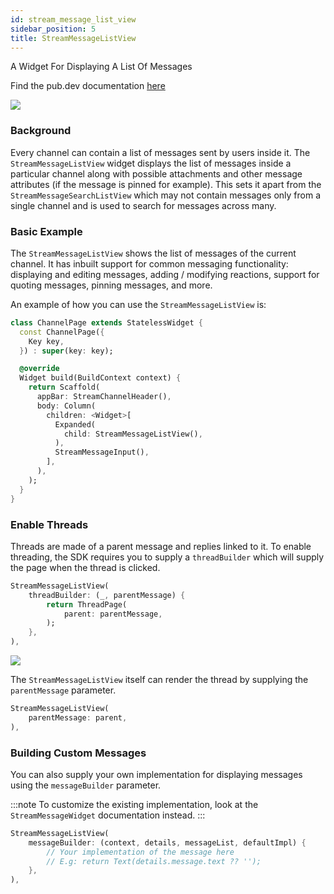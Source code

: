 ```yaml
---
id: stream_message_list_view
sidebar_position: 5
title: StreamMessageListView
---
```


A Widget For Displaying A List Of Messages

Find the pub.dev documentation [here](https://pub.dev/documentation/stream_chat_flutter/latest/stream_chat_flutter/StreamMessageListView-class.html)

![](../assets/message_list_view.png)

### Background

Every channel can contain a list of messages sent by users inside it. The `StreamMessageListView` widget
displays the list of messages inside a particular channel along with possible attachments and
other message attributes (if the message is pinned for example). This sets it apart from the `StreamMessageSearchListView`
which may not contain messages only from a single channel and is used to search for messages across
many.

### Basic Example

The `StreamMessageListView` shows the list of messages of the current channel. It has inbuilt support for
common messaging functionality: displaying and editing messages, adding / modifying reactions, support
for quoting messages, pinning messages, and more.

An example of how you can use the `StreamMessageListView` is:

```dart
class ChannelPage extends StatelessWidget {
  const ChannelPage({
    Key key,
  }) : super(key: key);

  @override
  Widget build(BuildContext context) {
    return Scaffold(
      appBar: StreamChannelHeader(),
      body: Column(
        children: <Widget>[
          Expanded(
            child: StreamMessageListView(),
          ),
          StreamMessageInput(),
        ],
      ),
    );
  }
}
```

### Enable Threads

Threads are made of a parent message and replies linked to it. To enable threading, the SDK requires you
to supply a `threadBuilder` which will supply the page when the thread is clicked.

```dart
StreamMessageListView(
    threadBuilder: (_, parentMessage) {
        return ThreadPage(
            parent: parentMessage,
        );
    },
),
```

![](../assets/message_list_view_threads.png)

The `StreamMessageListView` itself can render the thread by supplying the `parentMessage` parameter.

```dart
StreamMessageListView(
    parentMessage: parent,
),
```

### Building Custom Messages

You can also supply your own implementation for displaying messages using the `messageBuilder` parameter.

:::note
To customize the existing implementation, look at the `StreamMessageWidget` documentation instead.
:::

```dart
StreamMessageListView(
    messageBuilder: (context, details, messageList, defaultImpl) {
        // Your implementation of the message here
        // E.g: return Text(details.message.text ?? '');
    },
),
```
